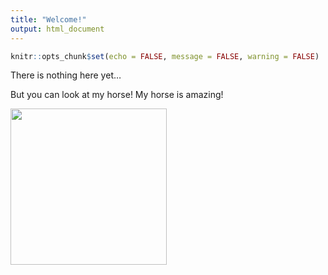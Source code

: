 ```yaml
---
title: "Welcome!"
output: html_document
---
```


```r
knitr::opts_chunk$set(echo = FALSE, message = FALSE, warning = FALSE)
```

There is nothing here yet...


But you can look at my horse!
My horse is amazing!


![](images/my_horse.jpg){width=250px}
